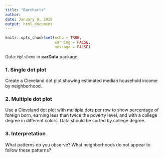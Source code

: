 ```yaml
---
title: "Barcharts"
author: 
date: January 9, 2019
output: html_document
---
```


```r
knitr::opts_chunk$set(echo = TRUE, 
                      warning = FALSE,
                      message = FALSE)
```

Data: `MplsDemo` in **carData** package

### 1. Single dot plot

Create a Cleveland dot plot showing estimated median household income by neighborhood.

### 2. Multiple dot plot

Use a Cleveland dot plot with multiple dots per row to show percentage of foreign born, earning less than twice the poverty level, and with a college degree in different colors.  Data should be sorted by college degree.

### 3. Interpretation

What patterns do you observe? What neighborhoods do not appear to follow these patterns?
